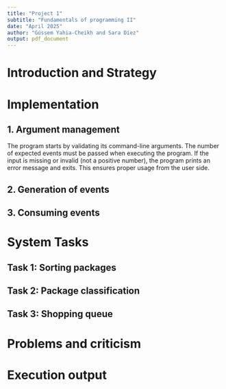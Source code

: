 ```yaml
---
title: "Project 1"
subtitle: "Fundamentals of programming II"
date: "April 2025"
author: "Gússem Yahia-Cheikh and Sara Díez"
output: pdf_document
---
```


# Introduction and Strategy

# Implementation

## 1. Argument management

The program starts by validating its command-line arguments. The number of expected events must be passed when executing the program. If the input is missing or invalid (not a positive number), the program prints an error message and exits. This ensures proper usage from the user side.

## 2. Generation of events

## 3. Consuming events

# System Tasks

## Task 1: Sorting packages

## Task 2: Package classification

## Task 3: Shopping queue

# Problems and criticism

# Execution output
